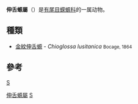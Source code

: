 {{Unreferenced|time=2020-09-28T04:59:49+00:00}}
{{Automatic taxobox
| taxon = Chioglossa
| authority = Bocage, 1864
}}

'''伸舌螈屬'''（{{lang-xm|Chioglossa}}）是[[有尾目|有尾目]][[蝾螈科|蝾螈科]]的一属动物。

== 種類 ==

* [[金紋伸舌螈|金紋伸舌螈]] - ''Chioglossa lusitanica'' <small>Bocage, 1864</small>

== 參考 ==
{{reflist}}

{{taxonbar}}
[[category:蝾螈科|S]]
[[Category:伸舌螈屬|]]
[[Category:_1820年描述的分类群|S]]